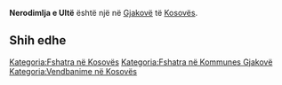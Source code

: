 {{Fshat në 
 | Emri                = Nerodimlja e Ultë
 | EmriAlt                = 
 | NAME_SHORT_FORM=      
 | NAME_GENERIC=      
 | NAME_SORT_NAME_RO=      NERODIMLJAEULTE
 | FULL_NAME_RO = Nerodimlja e Ultë
 | FULL_NAME_ND_RO=Nerodimlja e Ulte
 | SORT_NAME_RG=NERODIMLJAEULTE
 | FULL_NAME_RG=Nerodimlja e Ultë
 | FULL_NAME_ND_RG=Nerodimlja e Ulte
 | SRP_NAME_SHORT_FORM=      
 | SRP_NAME_GENERIC=      
 | SRP_NAME_SORT_NAME_RO=      
 | SRP_FULL_NAME_RO = 
 | SRP_FULL_NAME_ND_RO=
 | SRP_SORT_NAME_RG=
 | SRP_FULL_NAME_RG=
 | SRP_FULL_NAME_ND_RG=
 | Emri (Rasa dhanore) = 
 | Figura              = 
 | Shteti              = Kosovo
 | Komuna              = Gjakovë
 | Kodi postar         = 
 | Sipërfaqja          = 

 | Popullsia           = 

 | Regj. i popullsisë  = 
 | Dend. e popullsisë  = 
 | Faqja zyrtare       = 
 <!--- Koordinatat ----> 
 | Gjerësia            = 42.365
 | Gjatësia            = 21.093889
 | Lartësia            = 
}}
'''Nerodimlja e Ultë''' është një [[]] në [[Gjakovë]] të [[Kosovës]].

<!-- == Gjeografia == -->
<!-- == Historia == -->
<!-- == Demografia == -->
== Shih edhe ==
{{Komuna Gjakovë}}
{{Kosovo-Administrata-Cung}}

[[Kategoria:Fshatra në Kosovës]]
[[Kategoria:Fshatra në Kommunes Gjakovë]]
[[Kategoria:Vendbanime në Kosovës]]